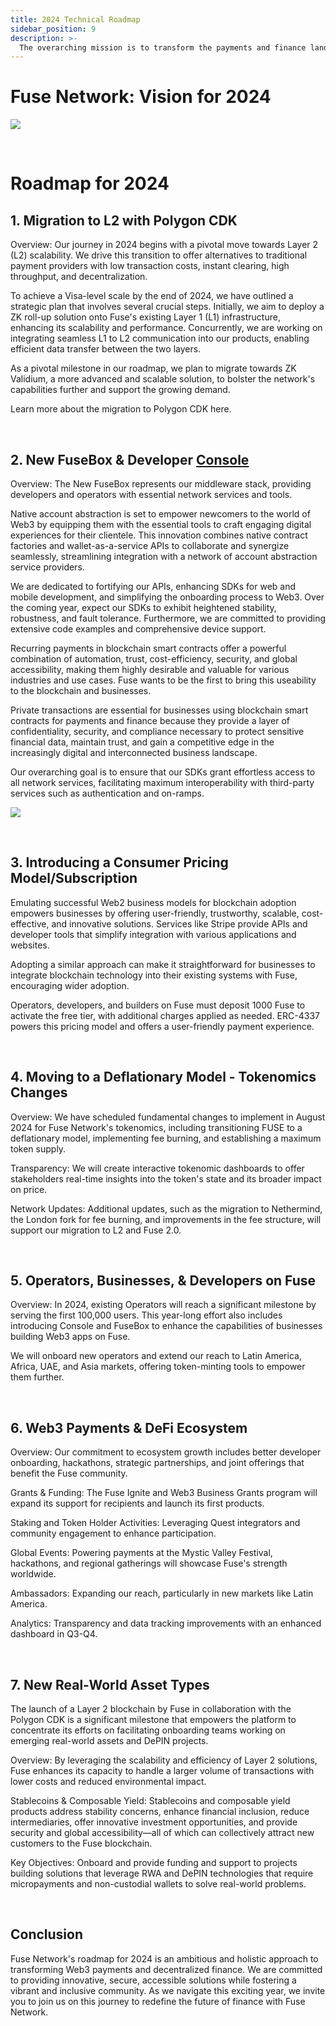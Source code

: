 ```yaml
---
title: 2024 Technical Roadmap
sidebar_position: 9
description: >-
  The overarching mission is to transform the payments and finance landscape using decentralized technology, offering cost-effective, instant, and secure solutions to empower individuals and businesses within a genuinely decentralized ecosystem.
---
```


# Fuse Network: Vision for 2024

<img src="/img/roadmap/Fuse_Infographics.png" />

<p>&nbsp;</p>

# Roadmap for 2024

## 1. Migration to L2 with Polygon CDK

Overview: Our journey in 2024 begins with a pivotal move towards Layer 2 (L2) scalability. We drive this transition to offer alternatives to traditional payment providers with low transaction costs, instant clearing, high throughput, and decentralization.

To achieve a Visa-level scale by the end of 2024, we have outlined a strategic plan that involves several crucial steps. Initially, we aim to deploy a ZK roll-up solution onto Fuse's existing Layer 1 (L1) infrastructure, enhancing its scalability and performance. Concurrently, we are working on integrating seamless L1 to L2 communication into our products, enabling efficient data transfer between the two layers.

As a pivotal milestone in our roadmap, we plan to migrate towards ZK Validium, a more advanced and scalable solution, to bolster the network's capabilities further and support the growing demand.

Learn more about the migration to Polygon CDK here.

<p>&nbsp;</p>

## 2. New FuseBox & Developer [Console](https://console.fuse.io)

Overview: The New FuseBox represents our middleware stack, providing developers and operators with essential network services and tools.

Native account abstraction is set to empower newcomers to the world of Web3 by equipping them with the essential tools to craft engaging digital experiences for their clientele. This innovation combines native contract factories and wallet-as-a-service APIs to collaborate and synergize seamlessly, streamlining integration with a network of account abstraction service providers.

We are dedicated to fortifying our APIs, enhancing SDKs for web and mobile development, and simplifying the onboarding process to Web3. Over the coming year, expect our SDKs to exhibit heightened stability, robustness, and fault tolerance. Furthermore, we are committed to providing extensive code examples and comprehensive device support.

Recurring payments in blockchain smart contracts offer a powerful combination of automation, trust, cost-efficiency, security, and global accessibility, making them highly desirable and valuable for various industries and use cases. Fuse wants to be the first to bring this useability to the blockchain and businesses.

Private transactions are essential for businesses using blockchain smart contracts for payments and finance because they provide a layer of confidentiality, security, and compliance necessary to protect sensitive financial data, maintain trust, and gain a competitive edge in the increasingly digital and interconnected business landscape.

Our overarching goal is to ensure that our SDKs grant effortless access to all network services, facilitating maximum interoperability with third-party services such as authentication and on-ramps.

<img src="/img/roadmap/console-operator.png" />

<p>&nbsp;</p>

## 3. Introducing a Consumer Pricing Model/Subscription

Emulating successful Web2 business models for blockchain adoption empowers businesses by offering user-friendly, trustworthy, scalable, cost-effective, and innovative solutions. Services like Stripe provide APIs and developer tools that simplify integration with various applications and websites.

Adopting a similar approach can make it straightforward for businesses to integrate blockchain technology into their existing systems with Fuse, encouraging wider adoption.

Operators, developers, and builders on Fuse must deposit 1000 Fuse to activate the free tier, with additional charges applied as needed. ERC-4337 powers this pricing model and offers a user-friendly payment experience.

<p>&nbsp;</p>

## 4. Moving to a Deflationary Model - Tokenomics Changes

Overview: We have scheduled fundamental changes to implement in August 2024 for Fuse Network's tokenomics, including transitioning FUSE to a deflationary model, implementing fee burning, and establishing a maximum token supply.

Transparency: We will create interactive tokenomic dashboards to offer stakeholders real-time insights into the token's state and its broader impact on price.

Network Updates: Additional updates, such as the migration to Nethermind, the London fork for fee burning, and improvements in the fee structure, will support our migration to L2 and Fuse 2.0.

<p>&nbsp;</p>

## 5. Operators, Businesses, & Developers on Fuse

Overview: In 2024, existing Operators will reach a significant milestone by serving the first 100,000 users. This year-long effort also includes introducing Console and FuseBox to enhance the capabilities of businesses building Web3 apps on Fuse.

We will onboard new operators and extend our reach to Latin America, Africa, UAE, and Asia markets, offering token-minting tools to empower them further.

<p>&nbsp;</p>

## 6. Web3 Payments & DeFi Ecosystem

Overview: Our commitment to ecosystem growth includes better developer onboarding, hackathons, strategic partnerships, and joint offerings that benefit the Fuse community.

Grants & Funding: The Fuse Ignite and Web3 Business Grants program will expand its support for recipients and launch its first products.

Staking and Token Holder Activities: Leveraging Quest integrators and community engagement to enhance participation.

Global Events: Powering payments at the Mystic Valley Festival, hackathons, and regional gatherings will showcase Fuse's strength worldwide.

Ambassadors: Expanding our reach, particularly in new markets like Latin America.

Analytics: Transparency and data tracking improvements with an enhanced dashboard in Q3-Q4.

<p>&nbsp;</p>

## 7. New Real-World Asset Types

The launch of a Layer 2 blockchain by Fuse in collaboration with the Polygon CDK is a significant milestone that empowers the platform to concentrate its efforts on facilitating onboarding teams working on emerging real-world assets and DePIN projects.

Overview: By leveraging the scalability and efficiency of Layer 2 solutions, Fuse enhances its capacity to handle a larger volume of transactions with lower costs and reduced environmental impact.

Stablecoins & Composable Yield: Stablecoins and composable yield products address stability concerns, enhance financial inclusion, reduce intermediaries, offer innovative investment opportunities, and provide security and global accessibility—all of which can collectively attract new customers to the Fuse blockchain.

Key Objectives: Onboard and provide funding and support to projects building solutions that leverage RWA and DePIN technologies that require micropayments and non-custodial wallets to solve real-world problems.

<p>&nbsp;</p>

## Conclusion

Fuse Network's roadmap for 2024 is an ambitious and holistic approach to transforming Web3 payments and decentralized finance. We are committed to providing innovative, secure, accessible solutions while fostering a vibrant and inclusive community. As we navigate this exciting year, we invite you to join us on this journey to redefine the future of finance with Fuse Network.
